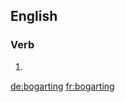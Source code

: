 ==English==

===Verb===
{{head|en|present participle}}

# {{present participle of|bogart|lang=en}}

[[de:bogarting]]
[[fr:bogarting]]